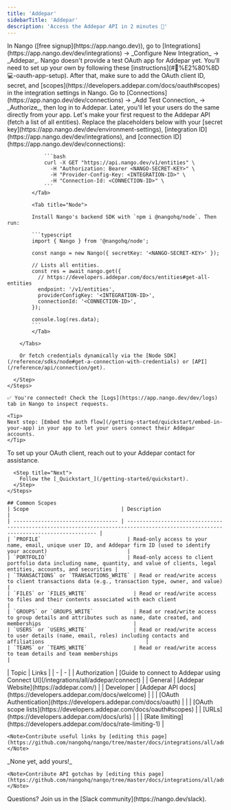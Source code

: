 ```yaml
---
title: 'Addepar'
sidebarTitle: 'Addepar'
description: 'Access the Addepar API in 2 minutes 💨'
---
```


<Tabs>
  <Tab title="🚀 Quickstart">
    <Steps>
      <Step title="Create an integration">
        In Nango ([free signup](https://app.nango.dev)), go to [Integrations](https://app.nango.dev/dev/integrations) -> _Configure New Integration_ -> _Addepar_. Nango doesn't provide a test OAuth app for Addepar yet. You’ll need to set up your own by following these [instructions](#🧑%E2%80%8D💻-oauth-app-setup). After that, make sure to add the OAuth client ID, secret, and [scopes](https://developers.addepar.com/docs/oauth#scopes) in the integration settings in Nango.
      </Step>
      <Step title="Authorize Addepar">
        Go to [Connections](https://app.nango.dev/dev/connections) -> _Add Test Connection_ -> _Authorize_, then log in to Addepar. Later, you'll let your users do the same directly from your app.
      </Step>
      <Step title="Call the Addepar API">
        Let's make your first request to the Addepar API (fetch a list of all entities). Replace the placeholders below with your [secret key](https://app.nango.dev/dev/environment-settings), [integration ID](https://app.nango.dev/dev/integrations), and [connection ID](https://app.nango.dev/dev/connections):
        <Tabs>
            <Tab title="cURL">

                ```bash
                curl -X GET "https://api.nango.dev/v1/entities" \
                  -H "Authorization: Bearer <NANGO-SECRET-KEY>" \
                  -H "Provider-Config-Key: <INTEGRATION-ID>" \
                  -H "Connection-Id: <CONNECTION-ID>" \
                ```
            </Tab>

            <Tab title="Node">

            Install Nango's backend SDK with `npm i @nangohq/node`. Then run:

            ```typescript
            import { Nango } from '@nangohq/node';

            const nango = new Nango({ secretKey: '<NANGO-SECRET-KEY>' });

            // Lists all entities.
            const res = await nango.get({
              // https://developers.addepar.com/docs/entities#get-all-entities
              endpoint: '/v1/entities',
              providerConfigKey: '<INTEGRATION-ID>',
              connectionId: '<CONNECTION-ID>',
            });

            console.log(res.data);
            ```
            </Tab>

        </Tabs>

        Or fetch credentials dynamically via the [Node SDK](/reference/sdks/node#get-a-connection-with-credentials) or [API](/reference/api/connection/get).

      </Step>
    </Steps>

    ✅ You're connected! Check the [Logs](https://app.nango.dev/dev/logs) tab in Nango to inspect requests.

    <Tip>
    Next step: [Embed the auth flow](/getting-started/quickstart/embed-in-your-app) in your app to let your users connect their Addepar accounts.
    </Tip>
  </Tab>
  <Tab title="🧑‍💻 OAuth app setup">
    <Steps>
    <Step title="Setup your OAuth client">
        To set up your OAuth client, reach out to your Addepar contact for assistance.
      </Step>
      
      <Step title="Next">
        Follow the [_Quickstart_](/getting-started/quickstart).
      </Step>
    </Steps>

    ## Common Scopes
    | Scope                              | Description                                                                                                                        |
    | ---------------------------------- | ---------------------------------------------------------------------------------------------------------------------------------- |
    | `PROFILE`                            | Read-only access to your name, email, unique user ID, and Addepar firm ID (used to identify your account)                          |
    | `PORTFOLIO`                          | Read-only access to client portfolio data including name, quantity, and value of clients, legal entities, accounts, and securities |
    | `TRANSACTIONS` or `TRANSACTIONS_WRITE` | Read or read/write access to client transactions data (e.g., transaction type, owner, and value)                                   |
    | `FILES` or `FILES_WRITE`               | Read or read/write access to files and their contents associated with each client                                                  |
    | `GROUPS` or `GROUPS_WRITE`             | Read or read/write access to group details and attributes such as name, date created, and memberships                              |
    | `USERS` or `USERS_WRITE`               | Read or read/write access to user details (name, email, roles) including contacts and affiliations                                 |
    | `TEAMS` or `TEAMS_WRITE`               | Read or read/write access to team details and team memberships                                                                     |


  </Tab>
   <Tab title="🔗 Useful links">
    | Topic | Links | 
    | - | - | 
    | Authorization | [Guide to connect to Addepar using Connect UI](/integrations/all/addepar/connect) |
    | General | [Addepar Website](https://addepar.com/) |
    | Developer | [Addepar API docs](https://developers.addepar.com/docs/welcome) |
    | | [OAuth Authentication](https://developers.addepar.com/docs/oauth) |
    | | [OAuth scope lists](https://developers.addepar.com/docs/oauth#scopes)
    | | [URLs](https://developers.addepar.com/docs/urls) |
    | | [Rate limiting](https://developers.addepar.com/docs/rate-limiting-1) |

    <Note>Contribute useful links by [editing this page](https://github.com/nangohq/nango/tree/master/docs/integrations/all/addepar.mdx)</Note>
  </Tab>
  <Tab title="🚨 API gotchas">
    _None yet, add yours!_

    <Note>Contribute API gotchas by [editing this page](https://github.com/nangohq/nango/tree/master/docs/integrations/all/addepar.mdx)</Note>
  </Tab>
</Tabs>

<Info>
    Questions? Join us in the [Slack community](https://nango.dev/slack).
</Info>